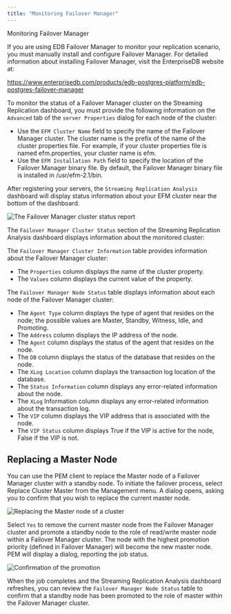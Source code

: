 ```yaml
---
title: "Monitoring Failover Manager"
---
```


<div class="index">

Monitoring Failover Manager

</div>

If you are using EDB Failover Manager to monitor your replication scenario, you must manually install and configure Failover Manager. For detailed information about installing Failover Manager, visit the EnterpriseDB website at:

<https://www.enterprisedb.com/products/edb-postgres-platform/edb-postgres-failover-manager>

To monitor the status of a Failover Manager cluster on the Streaming Replication dashboard, you must provide the following information on the `Advanced` tab of the `server Properties` dialog for each node of the cluster:

  - Use the `EFM Cluster Name` field to specify the name of the Failover Manager cluster. The cluster name is the prefix of the name of the cluster properties file. For example, if your cluster properties file is named efm.properties, your cluster name is efm.
  - Use the `EFM Installation Path` field to specify the location of the Failover Manager binary file. By default, the Failover Manager binary file is installed in /usr/efm-2.1/bin.

After registering your servers, the `Streaming Replication Analysis` dashboard will display status information about your EFM cluster near the bottom of the dashboard.

![*The Failover Manager cluster status report*](images/failover_manager_cluster_status_report.png)

The `Failover Manager Cluster Status` section of the Streaming Replication Analysis dashboard displays information about the monitored cluster:

The `Failover Manager Cluster Information` table provides information about the Failover Manager cluster:

  - The `Properties` column displays the name of the cluster property.
  - The `Values` column displays the current value of the property.

The `Failover Manager Node Status` table displays information about each node of the Failover Manager cluster:

  - The `Agent Type` column displays the type of agent that resides on the node; the possible values are Master, Standby, Witness, Idle, and Promoting.
  - The `Address` column displays the IP address of the node.
  - The `Agent` column displays the status of the agent that resides on the node.
  - The `DB` column displays the status of the database that resides on the node.
  - The `XLog Location` column displays the transaction log location of the database.
  - The `Status Information` column displays any error-related information about the node.
  - The `XLog` Information column displays any error-related information about the transaction log.
  - The `VIP` column displays the VIP address that is associated with the node.
  - The `VIP Status` column displays True if the VIP is active for the node, False if the VIP is not.

## Replacing a Master Node

You can use the PEM client to replace the Master node of a Failover Manager cluster with a standby node. To initiate the failover process, select Replace Cluster Master from the Management menu. A dialog opens, asking you to confirm that you wish to replace the current master node.

![*Replacing the Master node of a cluster*](images/replace_master_node_of_cluster.png)

Select `Yes` to remove the current master node from the Failover Manager cluster and promote a standby node to the role of read/write master node within a Failover Manager cluster. The node with the highest promotion priority (defined in Failover Manager) will become the new master node. PEM will display a dialog, reporting the job status.

![*Confirmation of the promotion*](images/confirmation_of_promotion.png)

When the job completes and the Streaming Replication Analysis dashboard refreshes, you can review the `Failover Manager Node Status` table to confirm that a standby node has been promoted to the role of master within the Failover Manager cluster.
